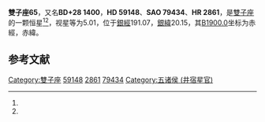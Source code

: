 {{Starbox begin
| name = 雙子座65
}}
{{Starbox observe
| epoch = [[J2000.0|J2000.0]]
| constell = [[雙子座|雙子座]]<ref name=SIMBAD>{{cite web
 | url=http://simbad.u-strasbg.fr/simbad/sim-id?Ident=HR+2861
 | title=Pulsating variable Star
 | publisher=Centre de Données astronomiques de Strasbourg
 | work=SIMBAD
 | accessdate=2012-07-13
 | archive-date=2016-03-18
 | archive-url=https://web.archive.org/web/20160318190325/http://simbad.u-strasbg.fr/simbad/sim-id?Ident=HR+2861
 | dead-url=no
 }}</ref><ref name=DATA>{{cite web
 | url=http://vizier.u-strasbg.fr/viz-bin/VizieR-5?-out.add=.&-source=5050&-corr=PK=HR&-out.max=9999&HR=2861
 | title=VizieR Detailed Page
 | accessdate=2012-07-13
 | archive-date=2016-03-04
 | archive-url=https://web.archive.org/web/20160304220115/http://vizier.u-strasbg.fr/viz-bin/VizieR-5?-out.add=.&-source=5050&-corr=PK=HR&-out.max=9999&HR=2861
 | dead-url=no
 }}</ref>
| 星官 = 
| ra = {{RA|7|29|48.7}}<ref name=SIMBAD /><ref name=DATA />
| dec = {{DEC|+27|54|58}}<ref name=SIMBAD /><ref name=DATA />
| appmag_v = 5.01<ref name=SIMBAD /><ref name=DATA />
}}
{{Starbox character
| class = K2III<ref name=SIMBAD /><ref name=DATA />
| b-v = 1.11<ref name=SIMBAD /><ref name=DATA />
| u-b = 1.03<ref name=SIMBAD /><ref name=DATA />
| r-i = 0.37E<ref name=SIMBAD /><ref name=DATA />
| variable = 
}}
{{Starbox astrometry
| radial_v = 1.03
| prop_mo_ra = 36
| parallax = 0.018
| p_error = 
}}
{{Starbox catalog
| names =BD+28 1400，[[SAO星表|SAO]] 79434，[[HD星表|HD]] 59148，[[HR星表|HR]] 2861}}
{{Starbox reference |Simbad=HR+2861}}
{{Starbox end}}

'''雙子座65'''，又名'''BD+28 1400'''，'''HD 59148'''、'''SAO 79434'''、'''HR 2861'''，是[[雙子座|雙子座]]的一颗恒星<ref name=SIMBAD /><ref name=DATA />，视星等为5.01，位于[[銀道座標系|銀經]]191.07，[[銀道座標系|銀緯]]20.15，其[[B1900.0|B1900.0]]坐标为赤經{{RA|7|23|35.5}}，赤緯{{DEC|+28|20.15|21}}。

== 参考文献 ==
{{reflist}}

{{star-stub}}

{{雙子座恒星}}
{{星官|五诸侯|5|6|井宿}}
[[Category:雙子座|Category:雙子座]]
[[Category:HD和HDE天體|59148]]
[[Category:HR天體|2861]]
[[Category:SAO天體|79434]]
[[Category:五诸侯_(井宿星官)|Category:五诸侯 (井宿星官)]]